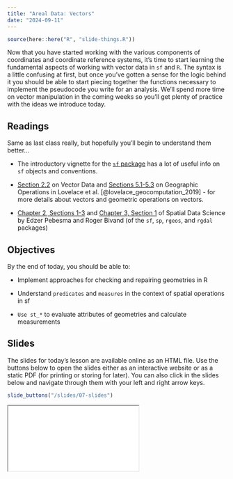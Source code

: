 ```yaml
---
title: "Areal Data: Vectors"
date: "2024-09-11"
---
```


```r
source(here::here("R", "slide-things.R"))

```

Now that you have started working with the various components of coordinates and coordinate reference systems, it's time to start learning the fundamental aspects of working with vector data in `sf` and `R`. The syntax is a little confusing at first, but once you've gotten a sense for the logic behind it you should be able to start piecing together the functions necessary to implement the pseudocode you write for an analysis. We'll spend more time on vector manipulation in the coming weeks so you'll get plenty of practice with the ideas we introduce today.

## Readings
Same as last class really, but hopefully you'll begin to understand them better...

- <i class="fas fa-external-link-square-alt"></i> The introductory vignette for the [`sf` package](https://r-spatial.github.io/sf/articles/sf1.html) has a lot of useful info on `sf` objects and conventions.

- <i class="fas fa-book"></i> [Section 2.2](https://geocompr.robinlovelace.net/spatial-class.html) on Vector Data and [Sections 5.1-5.3](https://geocompr.robinlovelace.net/geometric-operations.html) on Geographic Operations in Lovelace et al. [@lovelace_geocomputation_2019] - for more details about vectors and geometric operations on vectors.

- <i class="fas fa-external-link-square-alt"></i> [Chapter 2, Sections 1-3](https://r-spatial.org/book/02-Spaces.html) and [Chapter 3, Section 1](https://r-spatial.org/book/03-Geometries.html) of Spatial Data Science by Edzer Pebesma and Roger Bivand (of the `sf`, `sp`, `rgeos`, and `rgdal` packages)


## Objectives

By the end of today, you should be able to: 

* Implement approaches for checking and repairing geometries in R

* Understand `predicates` and `measures` in the context of spatial operations in sf

* `Use st_*` to evaluate attributes of geometries and calculate measurements





## Slides
The slides for today's lesson are available online as an HTML file. Use the buttons below to open the slides either as an interactive website or as a static PDF (for printing or storing for later). You can also click in the slides below and navigate through them with your left and right arrow keys.

```r
slide_buttons("/slides/07-slides")
```

<div>

```{=html}
<iframe class="slide-deck" src="/slides/07-slides.html"></iframe>
```

</div>
<!--
[Link to Panopto Recording](https://boisestate.hosted.panopto.com/Panopto/Pages/Viewer.aspx?id=41b7cbdb-2590-453c-8fe9-b07c011c9f29)
-->